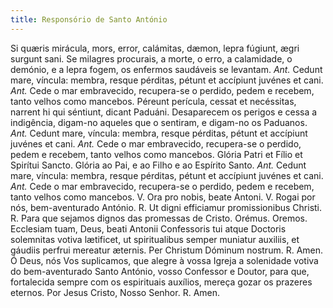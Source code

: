 ```yaml
---
title: Responsório de Santo António
---
```


<div class="grid grid-cols-2 gap-5">
  <span class="text-justify">
    Si quæris mirácula, mors, error, calámitas, dæmon, lepra fúgiunt, ægri
    surgunt sani.
  </span>
  <span class="text-justify">
    Se milagres procurais, a morte, o erro, a calamidade, o demónio, e a lepra
    fogem, os enfermos saudáveis se levantam.
  </span>
  <span class="text-justify">
    <em>Ant.</em> Cedunt mare, víncula: membra, resque pérditas, pétunt et
    accípiunt juvénes et cani.
  </span>
  <span class="text-justify">
    <em>Ant.</em> Cede o mar embravecido, recupera-se o perdido, pedem e
    recebem, tanto velhos como mancebos.
  </span>
  <span class="text-justify">
    Péreunt perícula, cessat et necéssitas, narrent hi qui séntiunt, dicant
    Paduáni.
  </span>
  <span class="text-justify">
    Desaparecem os perigos e cessa a indigência, digam-no aqueles que o
    sentiram, e digam-no os Paduanos.
  </span>
  <span class="text-justify">
    <em>Ant.</em> Cedunt mare, víncula: membra, resque pérditas, pétunt et
    accípiunt juvénes et cani.
  </span>
  <span class="text-justify">
    <em>Ant.</em> Cede o mar embravecido, recupera-se o perdido, pedem e
    recebem, tanto velhos como mancebos.
  </span>
  <span class="text-justify">Glória Patri et Fílio et Spirítui Sancto.</span>
  <span class="text-justify">
    Glória ao Pai, e ao Filho e ao Espírito Santo.
  </span>
  <span class="text-justify">
    <em>Ant.</em> Cedunt mare, víncula: membra, resque pérditas, pétunt et
    accípiunt juvénes et cani.
  </span>
  <span class="text-justify">
    <em>Ant.</em> Cede o mar embravecido, recupera-se o perdido, pedem e
    recebem, tanto velhos como mancebos.
  </span>
  <span class="text-justify">V. Ora pro nobis, beate Antoni.</span>
  <span class="text-justify">V. Rogai por nós, bem-aventurado António.</span>
  <span class="text-justify">
    <span class="text-red-500">R.</span> Ut digni efficiamur promissionibus
    Christi.
  </span>
  <span class="text-justify">
    <span class="text-red-500">R.</span> Para que sejamos dignos das promessas
    de Cristo.
  </span>
  <span class="text-red-500 text-center">Orémus.</span>
  <span class="text-red-500 text-center">Oremos.</span>
  <span class="text-justify">
    Ecclesiam tuam, Deus, beati Antonii Confessoris tui atque Doctoris
    solemnitas votiva lætificet, ut spiritualibus semper muniatur auxiliis, et
    gáudiis perfrui mereatur æternis. Per Christum Dóminum nostrum.
    <span class="text-red-500">R.</span> Amen.
  </span>
  <span class="text-justify">
    Ó Deus, nós Vos suplicamos, que alegre à vossa Igreja a solenidade votiva do
    bem-aventurado Santo António, vosso Confessor e Doutor, para que,
    fortalecida sempre com os espirituais auxílios, mereça gozar os prazeres
    eternos. Por Jesus Cristo, Nosso Senhor.
    <span class="text-red-500">R.</span> Amen.
  </span>
</div>
